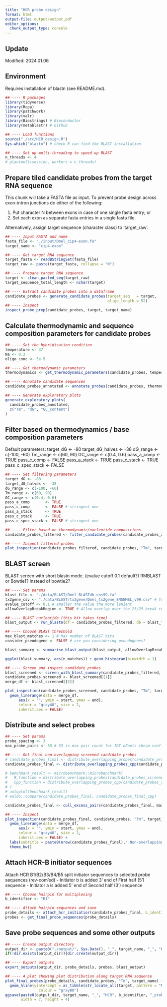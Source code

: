 ```yaml
---
title: "HCR probe design"
format: html
output-file: output/output.pdf
editor_options: 
  chunk_output_type: console
---
```


## Update

Modified: 2024.01.06

## Environment

Requires installation of blastn (see README.md).

```r
## ---- R packages 
library(tidyverse) 
library(Rcpp)
library(patchwork) 
library(valr) 
library(Biostrings) # Bioconductor
library(metablastr) # Github

## ---- Load functions
source("./src/HCR_design.R")
Sys.which("blastn") # check R can find the BLAST installation

## ---- Set up multi-threading to speed up BLAST
n_threads <- 4
# plan(multisession, workers = n_threads) 

```


## Prepare tiled candidate probes from the target RNA sequence 

This chunk will take a FASTA file as input. To prevent probe design across exon-intron junctions do either of the following:

  (1) Put character N between exons in case of one single fasta entry; or
  (2) Set each exon as separate fasta entries in a single fasta file. 
  
Alternatively, assign target sequence (character class) to 'target_raw'. 

```r
## ---- Input FASTA and name
fasta_file <- "./input/Dmel_cip4-exon.fa" 
target_name <- "cip4-exon"

## ---- Get target RNA sequence
target_fasta <- readBStringSet(fasta_file)
target_raw <- paste(target_fasta, collapse = "N")

## ---- Prepare target RNA sequence
target <- clean_pasted_seq(target_raw)
target_sequence_total_length <- nchar(target)

## ---- Extract candidate probes into a dataframe
candidate_probes <- generate_candidate_probes(target_seq   = target,
                                              oligo_length = 52)
## ---- Inspect
inspect_probe_prep(candidate_probes, target, target_name)


```


## Calculate thermodynamic and sequence composition parameters for candidate probes 

```r
## ---- Set the hybridisation condition
temperature <- 37
Na <- 0.3
oligo_conc <- 5e-5

## ---- Get thermodynamic parameters
thermodynamics <- get_thermodynamic_parameters(candidate_probes, temperature, Na, oligo_conc)

## ---- Annotate candidate sequences 
candidate_probes_annotated <- annotate_probes(candidate_probes, thermodynamics)

## ---- Generate exploratory plots
generate_exploratory_plots(
  candidate_probes_annotated, 
  c("Tm", "dG", "GC_content")
)

```

## Filter based on thermodynamics / base composition parameters 

Default parameters: 
target_dG <- -80
target_dG_halves <- -38
dG_range <- c(-100, -60)
Tm_range <- c(60, 90)
GC_range <- c(0.4, 0.6)
pass_a_comp       <- TRUE
pass_c_comp       <- FALSE
pass_a_stack      <- TRUE
pass_c_stack      <- TRUE
pass_c_spec_stack <- FALSE

```r
## ---- Set filtering parameters
target_dG <- -80
target_dG_halves <- -38
dG_range <- c(-100, -60)
Tm_range <- c(60, 90)
GC_range <- c(0.4, 0.6)
pass_a_comp       <- TRUE
pass_c_comp       <- FALSE # stringent one
pass_a_stack      <- TRUE
pass_c_stack      <- TRUE
pass_c_spec_stack <- FALSE # stringent one

## ---- Filter based on thermodynamic/nucleotide compositions
candidate_probes_filtered <- filter_candidate_probes(candidate_probes_annotated)

## ---- Inspect filtered probes
plot_inspection(candidate_probes_filtered, candidate_probes, "Tm", target_name)

```


## BLAST screen

BLAST screen with short blastn mode. (evalue cutoff 0.1 default?)
RMBLAST or Bowtie1? Instead of bowtie2?

```r
## ---- Set params
blast_file <- "./data/BLAST/Dmel_BLASTdb_ens99.fa"
tx2gene_csv <- "./data/BLAST/tx2gene/Dmel_tx2gene_ENSEMBL_v99.csv" # To convert tx_id to gene_id
evalue_cutoff <- 0.1 # smaller the value the more lenient
allowOverlapBreakRegion <- TRUE # Allow overlap over the 25/25 break region?

## ---- BLAST nucleotide (this bit takes time)
blast_output <- run_blastn(df = candidate_probes_filtered, db = blast_file, tx2gene = tx2gene_csv, task = "blastn")

## ---- Choose BLAST threshold
max_blast_matches <- 1 # Max number of BLAST hits
consider_pseudogene <- FALSE # are you considering pseudogenes?

blast_summary <- summarise_blast_output(blast_output, allowOverlapBreakRegion, evalue_cutoff = evalue_cutoff, consider_pseudogene)

ggplot(blast_summary, aes(n_matches)) + geom_histogram(binwidth = 1)

## ---- Screen and inspect candidate probes
blast_screened <- screen_with_blast_summary(candidate_probes_filtered, max_blast_matches, blast_summary)
candidate_probes_screened <- blast_screened[[1]]
merge_df <- blast_screened[[2]]

plot_inspection(candidate_probes_screened, candidate_probes, "Tm", target_name) +
  geom_linerange(data = merge_df, 
      aes(x = "", ymin = start, ymax = end),
      colour = "gray40", size = 2,
      inherit.aes = FALSE)

```

## Distribute and select probes

```r
## ---- Set params
probe_spacing <- 3
max_probe_pairs <- 33 # 33 is max pair count for IDT oPools cheap configuration

## ---- Get final non-overlapping screened candidate probes 
# candidate_probes_final <- distribute_overlapping_probes(candidate_probes_screened, merge_df, probe_spacing)
candidate_probes_final <- distribute_overlapping_probes_cpp(candidate_probes_screened, merge_df, probe_spacing)

# benchmark_result <- microbenchmark::microbenchmark(
#   R_function = distribute_overlapping_probes(candidate_probes_screened, merge_df, probe_spacing),
#   Cpp_function = distribute_overlapping_probes_cpp(candidate_probes_screened, merge_df, probe_spacing)
# )
# autoplot(benchmark_result)
# waldo::compare(candidate_probes_final, candidate_probes_final_cpp)

candidate_probes_final <- cull_excess_pairs(candidate_probes_final, max_probe_pairs)

## ---- Inspect
plot_inspection(candidate_probes_final, candidate_probes, "Tm", target_name) +
  geom_linerange(data = merge_df, 
      aes(x = "", ymin = start, ymax = end),
      colour = "gray40", size = 2,
      inherit.aes = FALSE) + 
  labs(subtitle = paste0(nrow(candidate_probes_final)," Non-overlapping probes")) + 
  theme_bw()

```

## Attach HCR-B initiator sequences 

Attach HCR B1/B2/B3/B4/B5 split initiator sequences to selected probe sequences (rev-com'ed)
 - Initiator b is added 3' end of First half (5') sequence
 - Initiator a is added 5' end of Second half (3') sequence

```r
## ---- Choose hairpin for multiplexing
b_identifier <- "B1"

## ---- Attach hairpin sequences and save 
probe_details <- attach_hcr_initiatior(candidate_probes_final, b_identifier = b_identifier, target_name = target_name)
probes <- get_final_probe_sequences(probe_details)

```

## Save probe sequences and some other outputs

```r
## ---- Create output directory
output_dir <- paste0("./output/", Sys.Date(), "_", target_name, "_", "HCR", b_identifier, "/")
if(!dir.exists(output_dir)){dir.create(output_dir)}

## ---- Export outputs 
export_outputs(output_dir, probe_details, probes, blast_output)

## ---- A plot showing plot distribution along target RNA sequence
plot_final_probes(probe_details, candidate_probes, "Tm", target_name) +
  geom_hline(yintercept = as_tibble(str_locate_all(target, pattern = "N")[[1]]) %>% pull(start),
               colour = "gray80")
ggsave(paste0(output_dir, target_name, "_", "HCR", b_identifier, "_probes.pdf"), 
       width = 7, height = 4)
  
```














































































